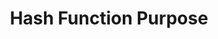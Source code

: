 ---
id: "ds_easy_015"
questionType: "MULTIPLE_CHOICE"
title: "Hash Function Purpose"
description: "What is the purpose of a hash function?"
difficulty: "EASY"
category: "Data Structures"
options:
  - "Sort data"
  - "Encrypt data"
  - "Map keys to indices"
  - "Compress data"
correctAnswer: 2
---